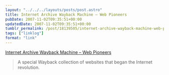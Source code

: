 ```yaml
---
layout: "../../../layouts/posts/post.astro"
title: Internet Archive Wayback Machine – Web Pioneers
pubDate: 2007-11-02T09:35:51+00:00
updatedDate: 2007-11-02T09:35:51+00:00
tumblr_permalink: /post/18139505/internet-archive-wayback-machine-web-pioneers
tags: ["linklog"]
format: "link"
---
```


[Internet Archive Wayback Machine &#8211; Web Pioneers][1]

> A special Wayback collection of websites that began the Internet revolution.

[1]: http://web.archive.org/collections/pioneers.html
